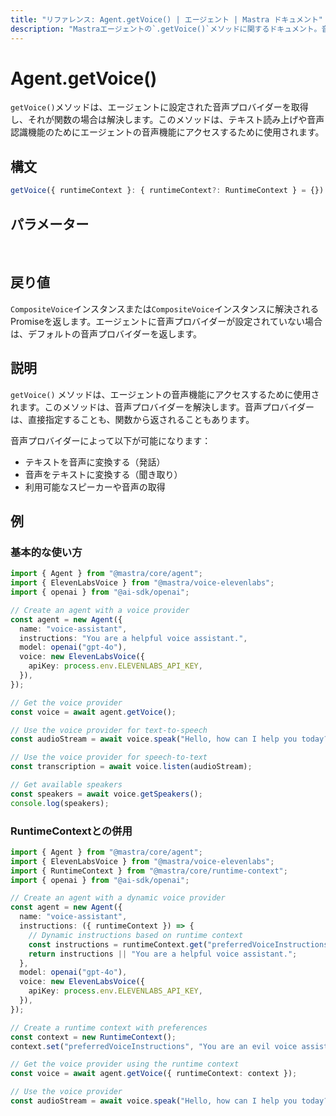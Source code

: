 ```yaml
---
title: "リファレンス: Agent.getVoice() | エージェント | Mastra ドキュメント"
description: "Mastraエージェントの`.getVoice()`メソッドに関するドキュメント。音声機能のための音声プロバイダーを取得します。"
---
```


# Agent.getVoice()

`getVoice()`メソッドは、エージェントに設定された音声プロバイダーを取得し、それが関数の場合は解決します。このメソッドは、テキスト読み上げや音声認識機能のためにエージェントの音声機能にアクセスするために使用されます。

## 構文

```typescript
getVoice({ runtimeContext }: { runtimeContext?: RuntimeContext } = {}): CompositeVoice | Promise<CompositeVoice>
```

## パラメーター

<br />
<PropertiesTable
  content={[
    {
      name: "runtimeContext",
      type: "RuntimeContext",
      isOptional: true,
      description:
        "依存性注入やコンテキスト情報のためのランタイムコンテキスト。指定されていない場合は、新しい RuntimeContext インスタンスがデフォルトで使用されます。",
    },
  ]}
/>

## 戻り値

`CompositeVoice`インスタンスまたは`CompositeVoice`インスタンスに解決されるPromiseを返します。エージェントに音声プロバイダーが設定されていない場合は、デフォルトの音声プロバイダーを返します。

## 説明

`getVoice()` メソッドは、エージェントの音声機能にアクセスするために使用されます。このメソッドは、音声プロバイダーを解決します。音声プロバイダーは、直接指定することも、関数から返されることもあります。

音声プロバイダーによって以下が可能になります：

- テキストを音声に変換する（発話）
- 音声をテキストに変換する（聞き取り）
- 利用可能なスピーカーや音声の取得

## 例

### 基本的な使い方

```typescript
import { Agent } from "@mastra/core/agent";
import { ElevenLabsVoice } from "@mastra/voice-elevenlabs";
import { openai } from "@ai-sdk/openai";

// Create an agent with a voice provider
const agent = new Agent({
  name: "voice-assistant",
  instructions: "You are a helpful voice assistant.",
  model: openai("gpt-4o"),
  voice: new ElevenLabsVoice({
    apiKey: process.env.ELEVENLABS_API_KEY,
  }),
});

// Get the voice provider
const voice = await agent.getVoice();

// Use the voice provider for text-to-speech
const audioStream = await voice.speak("Hello, how can I help you today?");

// Use the voice provider for speech-to-text
const transcription = await voice.listen(audioStream);

// Get available speakers
const speakers = await voice.getSpeakers();
console.log(speakers);
```

### RuntimeContextとの併用

```typescript
import { Agent } from "@mastra/core/agent";
import { ElevenLabsVoice } from "@mastra/voice-elevenlabs";
import { RuntimeContext } from "@mastra/core/runtime-context";
import { openai } from "@ai-sdk/openai";

// Create an agent with a dynamic voice provider
const agent = new Agent({
  name: "voice-assistant",
  instructions: ({ runtimeContext }) => {
    // Dynamic instructions based on runtime context
    const instructions = runtimeContext.get("preferredVoiceInstructions");
    return instructions || "You are a helpful voice assistant.";
  },
  model: openai("gpt-4o"),
  voice: new ElevenLabsVoice({
    apiKey: process.env.ELEVENLABS_API_KEY,
  }),
});

// Create a runtime context with preferences
const context = new RuntimeContext();
context.set("preferredVoiceInstructions", "You are an evil voice assistant");

// Get the voice provider using the runtime context
const voice = await agent.getVoice({ runtimeContext: context });

// Use the voice provider
const audioStream = await voice.speak("Hello, how can I help you today?");
```
